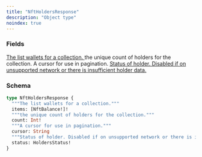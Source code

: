 ```yaml
---
title: "NftHoldersResponse"
description: "Object type"
noindex: true
---
```


### Fields

<a href="/api-reference/types/nftbalance">
  <ResponseField name="items" type="[NftBalance!]!" required>
    The list wallets for a collection.
  </ResponseField>
</a>

<ResponseField name="count" type="Int!" required>
  the unique count of holders for the collection.
</ResponseField>

<ResponseField name="cursor" type="String">
  A cursor for use in pagination.
</ResponseField>

<a href="/api-reference/types/holdersstatus">
  <ResponseField name="status" type="HoldersStatus!" required>
    Status of holder. Disabled if on unsupported network or there is insufficient holder data.
  </ResponseField>
</a>

### Schema


```graphql 
type NftHoldersResponse {
  """The list wallets for a collection."""
  items: [NftBalance!]!
  """the unique count of holders for the collection."""
  count: Int!
  """A cursor for use in pagination."""
  cursor: String
  """Status of holder. Disabled if on unsupported network or there is insufficient holder data."""
  status: HoldersStatus!
}
```
